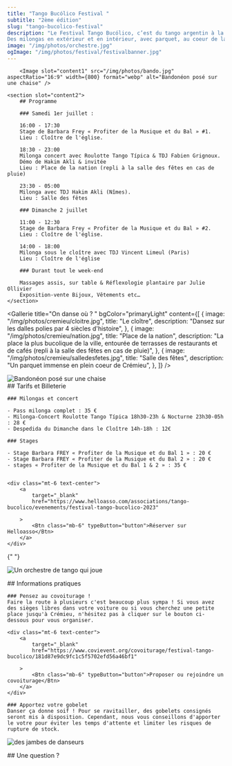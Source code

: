```yaml
---
title: "Tango Bucólico Festival "
subtitle: "2ème édition"
slug: "tango-bucolico-festival"
description: "Le Festival Tango Bucólico, c’est du tango argentin à la campagne, à 45mn de Lyon !
Des milongas en extérieur et en intérieur, avec parquet, au coeur de la magnifique cité médiévale de Crémieu (38), et la musique vivante mise à l’honneur pour la milonga du samedi soir. "
image: "/img/photos/orchestre.jpg"
ogImage: "/img/photos/festival/festivalbanner.jpg"
---
```



<TextWithImage order="imageText">

        <Image slot="content1" src="/img/photos/bando.jpg" aspectRatio="16:9" width={800} format="webp" alt="Bandonéon posé sur une chaise" />

    <section slot="content2">
        ## Programme

        ### Samedi 1er juillet :

        16:00 - 17:30
        Stage de Barbara Frey « Profiter de la Musique et du Bal » #1.
        Lieu : Cloître de l'église.

        18:30 - 23:00
        Milonga concert avec Roulotte Tango Típica & TDJ Fabien Grignoux.
        Démo de Hakim Akli & invitée
        Lieu : Place de la nation (repli à la salle des fêtes en cas de pluie)

        23:30 - 05:00
        Milonga avec TDJ Hakim Akli (Nîmes).
        Lieu : Salle des fêtes

        ### Dimanche 2 juillet

        11:00 - 12:30
        Stage de Barbara Frey « Profiter de la Musique et du Bal » #2.
        Lieu : Cloître de l'église.

        14:00 - 18:00
        Milonga sous le cloître avec TDJ Vincent Limeul (Paris)
        Lieu : Cloître de l'église

        ### Durant tout le week-end

        Massages assis, sur table & Réflexologie plantaire par Julie Ollivier
        Exposition-vente Bijoux, Vêtements etc…
    </section>

</TextWithImage>

<Gallerie
  title="On danse où ? "
  bgColor="primaryLight"
  content={[
    {
      image: "/img/photos/cremieu/cloitre.jpg",
      title: "Le cloître",
      description: "Dansez sur les dalles polies par 4 siècles d'histoire",
    },
    {
      image: "/img/photos/cremieu/nation.jpg",
      title: "Place de la nation",
      description:
        "La place la plus bucolique de la ville, entourée de terrasses de restaurants et de cafés (repli à la salle des fêtes en cas de pluie)",
    },
    {
      image: "/img/photos/cremieu/salledesfetes.jpg",
      title: "Salle des fêtes",
      description: "Un parquet immense en plein coeur de Crémieu",
    },
  ]}
/>

<section>
  <div class="my-16 container mx-4 mx-auto grid grid-cols-1 gap-8 mt-8 xl:mt-16 md:grid-cols-2 xl:grid-cols-5">
    <Person
      title="Roulotte Tango"
      image="/img/photos/festival/roulotte.jpg"
      content="Orchestre du samedi soir"
      location=""
    />
    <Person
      title="TDJ Hakim Akli"
      image="/img/photos/festival/hakim.jpg"
      content="DJ du samedi soir et démonstration"
      location="Nîmes"
    />
    <Person
      title="Barbara Frey"
      image="/img/photos/festival/barbarafrey.jpg"
      content="Stages samedi et dimanche"
      location="Lyon"
    />
    <Person
      title="TDJ Vincent Limeul"
      image="/img/photos/festival/limeul.jpg"
      content="DJ du dimanche après-midi"
      location="Paris"
    />
    <Person
      title="TDJ Fabien Grignoux"
      image="/img/photos/festival/fabien.jpg"
      content="Ouvre le bal le samedi soir"
      location="Lyon / Crémieu"
    />
  </div>
</section>

<TextWithImage order="textImage" bgcolor="backgroundDarker">
<Image slot="content2" src="/img/photos/abrazo.jpg" aspectRatio="16:9" width={800} format="webp" alt="Bandonéon posé sur une chaise" />

<section>
  <div class="grid grid-cols-1 gap-8 mt-8 xl:mt-16 md:grid-cols-3 xl:grid-cols-4">
    <Person
      title="Roulotte Tango"
      image="/img/photos/festival/roulotte.jpg"
      content="Orchestre du samedi soir"
      location=""
    />
    <Person
      title="TDJ Hakim Akli"
      image="/img/photos/festival/hakim.jpg"
      content="S   amedi soir et démonstration"
      location="Paris"
    />
    <Person
      title="TDJ Vincent Limeul"
      image="/img/photos/festival/limeul.jpg"
      content="Dimanche après-midi"
      location="Paris"
    />
    <Person
      title="TDJ Fabien Grignoux"
      image="/img/photos/festival/fabien.jpg"
      content="Ouvre le bal le samedi soir"
      location="Lyon / Crémieu"
    />
  </div>
</section>

<section slot="content1">
    ## Tarifs et Billeterie

    ### Milongas et concert

    - Pass milonga complet : 35 €
    - Milonga-Concert Roulotte Tango Típica 18h30-23h & Nocturne 23h30-05h : 28 €
    - Despedida du Dimanche dans le Cloître 14h-18h : 12€

    ### Stages

    - Stage Barbara FREY « Profiter de la Musique et du Bal 1 » : 20 €
    - Stage Barbara FREY « Profiter de la Musique et du Bal 2 » : 20 €
    - stages « Profiter de la Musique et du Bal 1 & 2 » : 35 €


    <div class="mt-6 text-center">
        <a
            target="_blank"
            href="https://www.helloasso.com/associations/tango-bucolico/evenements/festival-tango-bucolico-2023"

        >
            <Btn class="mb-6" typeButton="button">Réserver sur Helloasso</Btn>
        </a>
    </div>

</section>

</TextWithImage>

<TextWithImage order="imageText">

{" "}

<Image
  slot="content1"
  src="/img/photos/orchestre.jpg"
  aspectRatio="16:9"
  width={1000}
  format="webp"
  alt="Un orchestre de tango qui joue"
/>

  <section slot="content2">
    ## Informations pratiques

    ### Pensez au covoiturage !
    Faire la route à plusieurs c'est beaucoup plus sympa ! Si vous avez des sièges libres dans votre voiture ou si vous cherchez une petite place jusqu'à Crémieu, n'hésitez pas à cliquer sur le bouton ci-dessous pour vous organiser.

    <div class="mt-6 text-center">
        <a
            target="_blank"
            href="https://www.covievent.org/covoiturage/festival-tango-bucolico/181d87e9dc9fc1c5f5702efd56a46bf1"

        >
            <Btn class="mb-6" typeButton="button">Proposer ou rejoindre un covoiturage</Btn>
        </a>
    </div>

    ### Apportez votre gobelet
    Danser ça donne soif ! Pour se ravitailler, des gobelets consignés seront mis à disposition. Cependant, nous vous conseillons d'apporter le votre pour éviter les temps d'attente et limiter les risques de rupture de stock.

  </section>
</TextWithImage>

<TextWithImage order="imageText">

<Image
  slot="content2"
  src="/img/photos/pied4.jpg"
  aspectRatio="16:9"
  width={1000}
  format="webp"
  alt="des jambes de danseurs"
/>

<section slot="content1">
  ## Une question ?
  <ContactForm client:load />
</section>

</TextWithImage>
